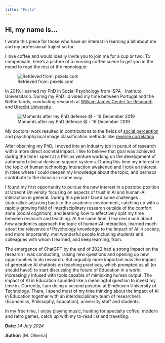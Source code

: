 ```yaml
---
title: "Posts"
---
```


## Hi, my name is...

I wrote this piece for those who have an interest in learning a bit about me and my professional traject so far.

I love coffee and would ideally invite you to join me for a cup or two. To compensate, here's a picture of a morning coffee scene to get you in the mood to read the rest of the monologue:

![Retrieved from: pexels.com](/assets/pexels-gagan-cambow-1170659.jpg){fig-align="center"}

In 2019, I earned my PhD in Social Psychology from ISPA - Instituto Universitario. During my PhD I divided my time between Portugal and the Netherlands, conducting research at [William James Center for Research](https://williamjamescr.org/) and [Utrecht University](https://www.uu.nl/en/research/behaviour-in-social-context/research-programmes/social-cognitive-and-interpersonal-determinants-of-behaviour).

![Moments after my PhD defense 😄 - 16 December 2019](/assets/phd_defense_manueloliveira.jpg){fig-align="center"}

My doctoral work resulted in contributions to the fields of [social perception](https://onlinelibrary.wiley.com/doi/10.1002/9781118133880.hop205011) and psychophysical image classification methods like [reverse correlation](https://en.wikipedia.org/wiki/Reverse_correlation_technique).

After obtaining my PhD, I moved into an industry job in pursuit of research with a more direct societal impact. I like to believe that goal was achieved during the time I spent at a Philips venture working on the development of automated clinical decision support systems. During this time my interest in the topic of human technology interaction awakened and I took an interest in roles where I could deepen my knowledge about the topic, and perhaps contribute to the domain in some way.

I found my first opportunity to pursue the new interest in a postdoc position at Utrecht University focusing on aspects of trust in AI and human-AI interaction in general. During this period I faced some challenges (naturally): adjusting back to the academic environment, catching up with a rapidly growing field of interdisciplinary research outside of the comfort zone (social cognition), and learning how to effectively split my time between research and teaching. At the same time, I learned much about how academics approach the topic of human-AI interaction, learned much about the relevance of Psychology knowledge to the impact of AI in society, and more importantly, met wonderful people including students and colleagues with whom I learned, and keep learning, from.

The emergence of ChatGPT by the end of 2022 had a strong impact on the research I was conducting, raising new questions and opening up new opportunities to do research. But arguably more important was the impact of generative AI chatbots on teaching practices, which prompted us all (or should have!) to start discussing the future of Education in a world increasingly infused with tools capable of mimicking human output. The impact of AI in Education sounded like a meaningful question to invest my time in. Currently, I am doing a second postdoc at Eindhoven University of Technology. There, I spend most of my time thinking about the impact of AI in Education together with an interdisciplinary team of researchers (Economics, Philosophy, Education), university staff and students.

In my free time, I enjoy playing music, hunting for specialty coffee, modern and retro games, catch up with my to-read list and travelling.

**Date:** *14 July 2024*

**Author:** [M. Oliveira]
